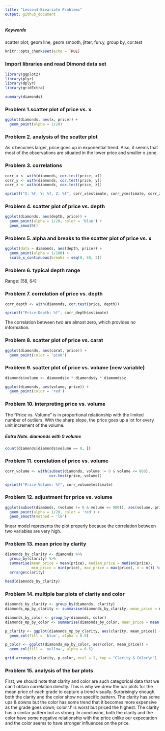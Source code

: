 ```yaml
---
title: "Lesson4-Bivariate Problems"
output: github_document
---
```


##### Keywords
scatter plot, geom line, geom smooth, jitter, fun.y, group by, cor.test

```r
knitr::opts_chunk$set(echo = TRUE)
```

### Import libraries and read Dimond data set
```r
library(ggplot2)
library(plyr)
library(dplyr)
library(gridExtra)

summary(diamonds)
```

### Problem 1.scatter plot of price vs. x
```r
ggplot(diamonds, aes(x, price)) +
  geom_point(alpha = 1/20)
```

### Problem 2. analysis of the scatter plot
As x becomes larger, price goes up in exponential trend. Also, it seems that most of the observations are situated in the lower price and smaller x zone.

### Problem 3. correlations
```r
corr_x <- with(diamonds, cor.test(price, x))
corr_y <- with(diamonds, cor.test(price, y))
corr_z <- with(diamonds, cor.test(price, z))

sprintf("X: %f, Y: %f, Z: %f", corr_x$estimate, corr_y$estimate, corr_z$estimate)
```

### Problem 4. scatter plot of price vs. depth
```r
ggplot(diamonds, aes(depth, price)) +
  geom_point(alpha = 1/20, color = 'blue') +
  geom_smooth()
```

### Problem 5. alpha and breaks to the scatter plot of price vs. x
```r
ggplot(data = diamonds, aes(depth, price)) + 
  geom_point(alpha = 1/100) +
  scale_x_continuous(breaks = seq(0, 80, 2))
```

### Problem 6. typical depth range
Range: [58, 64]

### Problem 7. correlation of price vs. depth
```r
corr_depth <- with(diamonds, cor.test(price, depth))

sprintf("Price-Depth: %f", corr_depth$estimate)
```
The correlation between two are almost zero, which provides no information.

### Problem 8. scatter plot of price vs. carat
```r
ggplot(diamonds, aes(carat, price)) +
  geom_point(color = 'pink')
```

### Problem 9. scatter plot of price vs. volume (new variable)
```r
diamonds$volume <- diamonds$x * diamonds$y * diamonds$z

ggplot(diamonds, aes(volume, price)) +
  geom_point(color = 'red')
```

### Problem 10. interpreting price vs. volume
The "Price vs. Volume" is in proportional relationship with the limited number of outliers. With the sharp slope, the price goes up a lot for every unit increment of the volume.

##### Extra Note. diamonds with 0 volume
```r
count(diamonds[diamonds$volume == 0, ])
```

### Problem 11. correlation of price vs. volume
```r
corr_volume <- with(subset(diamonds, volume != 0 & volume <= 800),
                    cor.test(price, volume))

sprintf("Price-Volume: %f", corr_volume$estimate)
```

### Problem 12. adjustment for price vs. volume
```r
ggplot(subset(diamonds, (volume != 0 & volume <= 800)), aes(volume, price)) +
  geom_point(alpha = 1/20, color = 'red') +
  geom_smooth(method = 'lm')
```

linear model represents the plot properly because the correlation between two variables are very high.

### Problem 13. mean price by clarity
```r
diamonds_by_clarity <- diamonds %>%
  group_by(clarity) %>%
  summarise(mean_price = mean(price), median_price = median(price),
            min_price = min(price), max_price = max(price), n = n()) %>%
  arrange(clarity)

head(diamonds_by_clarity)
```

### Problem 14. multiple bar plots of clarity and color
```r
diamonds_by_clarity <- group_by(diamonds, clarity)
diamonds_mp_by_clarity <- summarise(diamonds_by_clarity, mean_price = mean(price))

diamonds_by_color <- group_by(diamonds, color)
diamonds_mp_by_color <- summarise(diamonds_by_color, mean_price = mean(price))

p_clarity <- ggplot(diamonds_mp_by_clarity, aes(clarity, mean_price)) +
  geom_col(fill = 'blue', alpha = 0.5)

p_color <- ggplot(diamonds_mp_by_color, aes(color, mean_price)) +
  geom_col(fill = 'yellow', alpha = 0.5)

grid.arrange(p_clarity, p_color, ncol = 2, top = "Clarity & Color\n")
```

### Problem 15. analysis of the bar plots
First, we should note that clarity and color are such categorical data that we can't obtain correlation directly. This is why we drew the bar plots for the mean price of each grade to capture a trend visually. Surprisingly enough, both the clarity and the color show no specific pattern. The clarity has some ups & downs but the color has some trend that it becomes more expensive as the grade goes down; color 'J' is worst but priced the highest. The clarity has a similar pattern but as strong. In conclusion, both the clarity and the color have some negative relationship with the price unlike our expectation and the color seems to have stronger influences on the price.